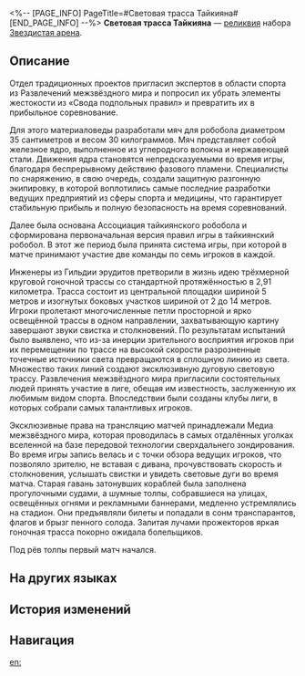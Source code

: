 <%-- [PAGE_INFO]
PageTitle=#Световая трасса Тайкияна#
[END_PAGE_INFO] --%>
{{Реликвия Инфобокс
|id          = 63096
|Изображение = Предмет Световая трасса Тайкияна.png
|Набор       = Звездистая арена
|Предмет     = Соединительная вязь
|Упоминания  = 
}}
{{Описание|Стандартная гоночная трасса Стадиона Тайкияна. Обычно имеет железобетонную конструкцию с покрытием из необработанного дерева. Для полного обзора со зрительских трибун при строительстве Стадиона было использовано большое количество прозрачного поликарбонатного материала.}}
'''Световая трасса Тайкияна''' — [[реликвия]] набора [[Звездистая арена]].

==Описание==
Отдел традиционных проектов пригласил экспертов в области спорта из Развлечений межзвёздного мира и попросил их убрать элементы жестокости из «Свода подпольных правил» и превратить их в прибыльное соревнование.

Для этого материаловеды разработали мяч для робобола диаметром 35 сантиметров и весом 30 килограммов. Мяч представляет собой железное ядро, выполненное из углеродного волокна и нержавеющей стали. Движения ядра становятся непредсказуемыми во время игры, благодаря беспрерывному действию фазового пламени. Специалисты по снаряжению, в свою очередь, создали защитную разгонную экипировку, в которой воплотились самые последние разработки ведущих предприятий из сферы спорта и медицины, что гарантирует стабильную прибыль и полную безопасность на время соревнований.

Далее была основана Ассоциация тайкиянского робобола и сформирована первоначальная версия правил игры в тайкиянский робобол. В этот же период была принята система игры, при которой в матче принимают участие две команды по семь игроков в каждой.

Инженеры из Гильдии эрудитов претворили в жизнь идею трёхмерной круговой гоночной трассы со стандартной протяжённостью в 2,91 километра. Трасса состоит из центральной площадки шириной 5 метров и изогнутых боковых участков шириной от 2 до 14 метров. Игроки пролетают многочисленные петли просторной и ярко освещённой трассы в одном направлении, захватывающую картину завершают звуки свистка и столкновений. По результатам испытаний было выявлено, что из-за инерции зрительного восприятия игроков при их перемещении по трассе на высокой скорости разрозненные точечные источники света превращаются в сплошную линию из света. Множество таких линий создают эксклюзивную дуговую световую трассу. Развлечения межзвёздного мира пригласили состоятельных людей принять участие в лиге, обещая им известность, заслуженную их любимым видом спорта. Впоследствии были созданы клубы лиги, в которых собрали самых талантливых игроков.

Эксклюзивные права на трансляцию матчей принадлежали Медиа межзвёздного мира, которая проводилась в самых отдалённых уголках вселенной на базе передовой технологии сверхдальнего зондирования. Во время игры запись велась и с точки обзора ведущих игроков, что позволяло зрителю, не вставая с дивана, прочувствовать скорость и столкновения, услышать свистки и увидеть световые дуги во время матча. Старая гавань затонувших кораблей была заполнена прогулочными судами, а шумные толпы, собравшиеся на улицах, освещённых огнями и рекламными баннерами, медленно устремлялись на стадион. Они предъявляли билеты и попадали в сонм транспарантов, флагов и брызг пенного солода. Залитая лучами прожекторов яркая гоночная трасса покорно ожидала болельщиков.

Под рёв толпы первый матч начался.

==На других языках==
{{На других языках
|en   = Taikiyan's Arclight Race Track
|zhs  = 泰科铵的弧光赛道
|zht  = 泰科銨的弧光賽道
|ja   = タイキヤンのアークトラック
|ko   = 타이키얀 아크라이트 트랙
|es   = Pista de luz de Taikiyan
|fr   = Piste de course illuminée de Taikiyan
|ru   = Световая трасса Тайкияна
|th   = Taikiyan's Arclight Race Track
|vi   = Đường Đua Hồ Quang Của Taikiyan
|de   = Lichtbogen-Rennbahn auf Taikiyan
|id   = Taikiyan's Arclight Race Track
|pt   = Pista de Corrida Arco-de-Luz de Taikiyan
}}

==История изменений==
{{История изменений|3.5}}

==Навигация==
{{Набор Реликвий Навбокс|Звездистая арена}}

[[en:]]